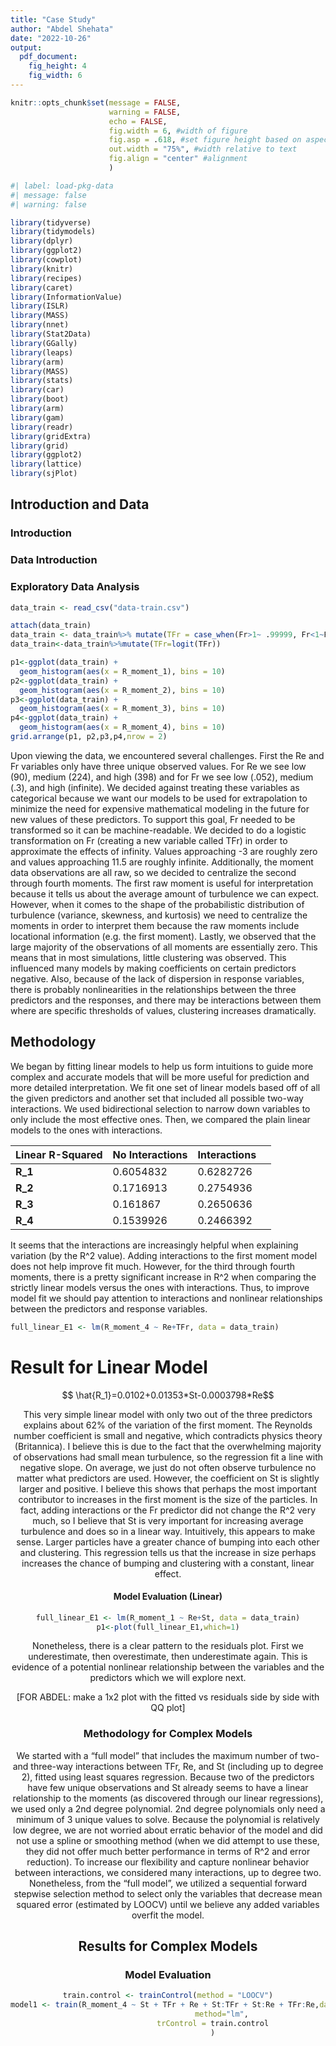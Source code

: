```yaml
---
title: "Case Study"
author: "Abdel Shehata"
date: "2022-10-26"
output:
  pdf_document:
    fig_height: 4
    fig_width: 6
---
```


```r
knitr::opts_chunk$set(message = FALSE, 
                      warning = FALSE, 
                      echo = FALSE,
                      fig.width = 6, #width of figure
                      fig.asp = .618, #set figure height based on aspect ratio
                      out.width = "75%", #width relative to text
                      fig.align = "center" #alignment
                      )
```

```r
#| label: load-pkg-data
#| message: false
#| warning: false

library(tidyverse)
library(tidymodels)
library(dplyr)
library(ggplot2)
library(cowplot)
library(knitr)
library(recipes)
library(caret)
library(InformationValue)
library(ISLR)
library(MASS)
library(nnet)
library(Stat2Data)
library(GGally)
library(leaps)
library(arm)
library(MASS)
library(stats)
library(car)
library(boot)
library(arm)
library(gam)
library(readr)
library(gridExtra)
library(grid)
library(ggplot2)
library(lattice)
library(sjPlot)
```

## Introduction and Data

### Introduction

### Data Introduction

### Exploratory Data Analysis

```r
data_train <- read_csv("data-train.csv")

attach(data_train)
data_train <- data_train%>% mutate(TFr = case_when(Fr>1~ .99999, Fr<1~Fr))
data_train<-data_train%>%mutate(TFr=logit(TFr))

p1<-ggplot(data_train) +
  geom_histogram(aes(x = R_moment_1), bins = 10)
p2<-ggplot(data_train) +
  geom_histogram(aes(x = R_moment_2), bins = 10)
p3<-ggplot(data_train) +
  geom_histogram(aes(x = R_moment_3), bins = 10)
p4<-ggplot(data_train) +
  geom_histogram(aes(x = R_moment_4), bins = 10)
grid.arrange(p1, p2,p3,p4,nrow = 2)
```

Upon viewing the data, we encountered several challenges. First the Re and Fr variables only have three unique observed values. For Re we see low (90), medium (224), and high (398) and for Fr we see low (.052), medium (.3), and high (infinite). We decided against treating these variables as categorical because we want our models to be used for extrapolation to minimize the need for expensive mathematical modeling in the future for new values of these predictors. To support this goal, Fr needed to be transformed so it can be machine-readable. We decided to do a logistic transformation on Fr (creating a new variable called TFr) in order to approximate the effects of infinity. Values approaching -3 are roughly zero and values approaching 11.5 are roughly infinite. Additionally, the moment data observations are all raw, so we decided to centralize the second through fourth moments. The first raw moment is useful for interpretation because it tells us about the average amount of turbulence we can expect. However, when it comes to the shape of the probabilistic distribution of turbulence (variance, skewness, and kurtosis) we need to centralize the moments in order to interpret them because the raw moments include locational information (e.g. the first moment). Lastly, we observed that the large majority of the observations of all moments are essentially zero. This means that in most simulations, little clustering was observed. This influenced many models by making coefficients on certain predictors negative. Also, because of the lack of dispersion in response variables, there is probably nonlinearities in the relationships between the three predictors and the responses, and there may be interactions between them where are specific thresholds of values, clustering increases dramatically.

## Methodology

We began by fitting linear models to help us form intuitions to guide more complex and accurate models that will be more useful for prediction and more detailed interpretation. We fit one set of linear models based off of all the given predictors and another set that included all possible two-way interactions. We used bidirectional selection to narrow down variables to only include the most effective ones. Then, we compared the plain linear models to the ones with interactions.

| Linear R-Squared | No Interactions | Interactions |     |
|------------------|-----------------|--------------|-----|
| **R_1**          | 0.6054832       | 0.6282726    |     |
| **R_2**          | 0.1716913       | 0.2754936    |     |
| **R_3**          | 0.161867        | 0.2650636    |     |
| **R_4**          | 0.1539926       | 0.2466392    |     |

It seems that the interactions are increasingly helpful when explaining variation (by the R\^2 value). Adding interactions to the first moment model does not help improve fit much. However, for the third through fourth moments, there is a pretty significant increase in R\^2 when comparing the strictly linear models versus the ones with interactions. Thus, to improve model fit we should pay attention to interactions and nonlinear relationships between the predictors and response variables.

```r
full_linear_E1 <- lm(R_moment_4 ~ Re+TFr, data = data_train)
```

# Result for Linear Model

<center>

$$ \hat{R_1}=0.0102+0.01353*St-0.0003798*Re$$ 

This very simple linear model with only two out of the three predictors explains about 62% of the variation of the first moment. The Reynolds number coefficient is small and negative, which contradicts physics theory (Britannica). I believe this is due to the fact that the overwhelming majority of observations had small mean turbulence, so the regression fit a line with negative slope. On average, we just do not often observe turbulence no matter what predictors are used. However, the coefficient on St is slightly larger and positive. I believe this shows that perhaps the most important contributor to increases in the first moment is the size of the particles. In fact, adding interactions or the Fr predictor did not change the R\^2 very much, so I believe that St is very important for increasing average turbulence and does so in a linear way. Intuitively, this appears to make sense. Larger particles have a greater chance of bumping into each other and clustering. This regression tells us that the increase in size perhaps increases the chance of bumping and clustering with a constant, linear effect.

#### Model Evaluation (Linear)

```r
full_linear_E1 <- lm(R_moment_1 ~ Re+St, data = data_train)
p1<-plot(full_linear_E1,which=1)
```
Nonetheless, there is a clear pattern to the residuals plot. First we underestimate, then overestimate, then underestimate again. This is evidence of a potential nonlinear relationship between the variables and the predictors which we will explore next.

[FOR ABDEL: make a 1x2 plot with the fitted vs residuals side by side with QQ plot]

### Methodology for Complex Models

We started with a "full model" that includes the maximum number of two- and three-way interactions between TFr, Re, and St (including up to degree 2), fitted using least squares regression. Because two of the predictors have few unique observations and St already seems to have a linear relationship to the moments (as discovered through our linear regressions), we used only a 2nd degree polynomial. 2nd degree polynomials only need a minimum of 3 unique values to solve. Because the polynomial is relatively low degree, we are not worried about erratic behavior of the model and did not use a spline or smoothing method (when we did attempt to use these, they did not offer much better performance in terms of R^2 and error reduction). To increase our flexibility and capture nonlinear behavior between interactions, we considered many interactions, up to degree two. Nonetheless, from the "full model", we utilized a sequential forward stepwise selection method to select only the variables that decrease mean squared error (estimated by LOOCV) until we believe any added variables overfit the model.


## Results for Complex Models


### Model Evaluation

```r
train.control <- trainControl(method = "LOOCV")
model1 <- train(R_moment_4 ~ St + TFr + Re + St:TFr + St:Re + TFr:Re,data = data_train,
                        method="lm",
                    trControl = train.control
                    )
```
